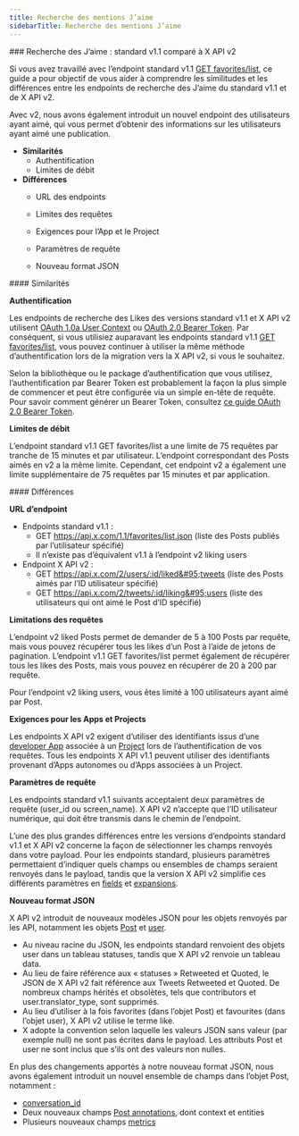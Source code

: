 ```yaml
---
title: Recherche des mentions J’aime
sidebarTitle: Recherche des mentions J’aime
---
```


<div id="likes-lookup-standard-v11-compared-to-x-api-v2">
  ### Recherche des J’aime : standard v1.1 comparé à X API v2
</div>

Si vous avez travaillé avec l’endpoint standard v1.1 [GET favorites/list](https://developer.x.com/en/docs/x-api/v1/tweets/post-and-engage/api-reference/get-favorites-list), ce guide a pour objectif de vous aider à comprendre les similitudes et les différences entre les endpoints de recherche des J’aime du standard v1.1 et de X API v2.

Avec v2, nous avons également introduit un nouvel endpoint des utilisateurs ayant aimé, qui vous permet d’obtenir des informations sur les utilisateurs ayant aimé une publication.

* **Similarités**
  * Authentification
  * Limites de débit
* **Différences**
  * URL des endpoints

  * Limites des requêtes

  * Exigences pour l’App et le Project

  * Paramètres de requête

  * Nouveau format JSON

<div id="similarities">
  #### Similarités
</div>

**Authentification**

Les endpoints de recherche des Likes des versions standard v1.1 et X API v2 utilisent [OAuth 1.0a User Context](/fr/resources/fundamentals/authentication#oauth-1-0a-2) ou [OAuth 2.0 Bearer Token](/fr/resources/fundamentals/authentication#bearer-token-also-known-as-app-only). Par conséquent, si vous utilisiez auparavant les endpoints standard v1.1 [GET favorites/list](https://developer.x.com/en/docs/x-api/v1/tweets/post-and-engage/api-reference/get-favorites-list), vous pouvez continuer à utiliser la même méthode d’authentification lors de la migration vers la X API v2, si vous le souhaitez.

Selon la bibliothèque ou le package d’authentification que vous utilisez, l’authentification par Bearer Token est probablement la façon la plus simple de commencer et peut être configurée via un simple en-tête de requête. Pour savoir comment générer un Bearer Token, consultez [ce guide OAuth 2.0 Bearer Token](/fr/resources/fundamentals/authentication#bearer-token-also-known-as-app-only).

**Limites de débit**

L’endpoint standard v1.1 GET favorites/list a une limite de 75 requêtes par tranche de 15 minutes et par utilisateur. L’endpoint correspondant des Posts aimés en v2 a la même limite. Cependant, cet endpoint v2 a également une limite supplémentaire de 75 requêtes par 15 minutes et par application.

<div id="differences">
  #### Différences
</div>

**URL d’endpoint**

* Endpoints standard v1.1 :
  * GET https://api.x.com/1.1/favorites/list.json
    (liste des Posts publiés par l’utilisateur spécifié)
  * Il n’existe pas d’équivalent v1.1 à l’endpoint v2 liking users
* Endpoint X API v2 :
  * GET https://api.x.com/2/users/:id/liked&#95;tweets
    (liste des Posts aimés par l’ID utilisateur spécifié)
  * GET https://api.x.com/2/tweets/:id/liking&#95;users
    (liste des utilisateurs qui ont aimé le Post d’ID spécifié)

**Limitations des requêtes**

L’endpoint v2 liked Posts permet de demander de 5 à 100 Posts par requête, mais vous pouvez récupérer tous les likes d’un Post à l’aide de jetons de pagination. L’endpoint v1.1 GET favorites/list permet également de récupérer tous les likes des Posts, mais vous pouvez en récupérer de 20 à 200 par requête.

Pour l’endpoint v2 liking users, vous êtes limité à 100 utilisateurs ayant aimé par Post. 
 

**Exigences pour les Apps et Projects**

Les endpoints X API v2 exigent d’utiliser des identifiants issus d’une [developer App](/fr/resources/fundamentals/developer-apps) associée à un [Project](/fr/resources/fundamentals/developer-apps) lors de l’authentification de vos requêtes. Tous les endpoints X API v1.1 peuvent utiliser des identifiants provenant d’Apps autonomes ou d’Apps associées à un Project.

**Paramètres de requête**

Les endpoints standard v1.1 suivants acceptaient deux paramètres de requête (user&#95;id ou screen&#95;name). X API v2 n’accepte que l’ID utilisateur numérique, qui doit être transmis dans le chemin de l’endpoint.

L’une des plus grandes différences entre les versions d’endpoints standard v1.1 et X API v2 concerne la façon de sélectionner les champs renvoyés dans votre payload. Pour les endpoints standard, plusieurs paramètres permettaient d’indiquer quels champs ou ensembles de champs seraient renvoyés dans le payload, tandis que la version X API v2 simplifie ces différents paramètres en [fields](/fr/x-api/fundamentals/fields) et [expansions](/fr/x-api/fundamentals/expansions). 
 

**Nouveau format JSON**

X API v2 introduit de nouveaux modèles JSON pour les objets renvoyés par les API, notamment les objets [Post](/fr/x-api/fundamentals/data-dictionary#tweet) et [user](/fr/x-api/fundamentals/data-dictionary#user).

* Au niveau racine du JSON, les endpoints standard renvoient des objets user dans un tableau statuses, tandis que X API v2 renvoie un tableau data. 
* Au lieu de faire référence aux « statuses » Retweeted et Quoted, le JSON de X API v2 fait référence aux Tweets Retweeted et Quoted. De nombreux champs hérités et obsolètes, tels que contributors et user.translator&#95;type, sont supprimés. 
* Au lieu d’utiliser à la fois favorites (dans l’objet Post) et favourites (dans l’objet user), X API v2 utilise le terme like. 
* X adopte la convention selon laquelle les valeurs JSON sans valeur (par exemple null) ne sont pas écrites dans le payload. Les attributs Post et user ne sont inclus que s’ils ont des valeurs non nulles.
   

En plus des changements apportés à notre nouveau format JSON, nous avons également introduit un nouvel ensemble de champs dans l’objet Post, notamment :

* [conversation&#95;id](/fr/x-api/fundamentals/conversation-id)
* Deux nouveaux champs [Post annotations](/fr/x-api/fundamentals/post-annotations), dont context et entities
* Plusieurs nouveaux champs [metrics](/fr/x-api/fundamentals/metrics) 